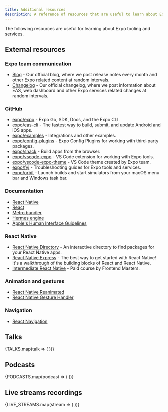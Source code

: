```yaml
---
title: Additional resources
description: A reference of resources that are useful to learn about Expo tooling and services.
---
```



The following resources are useful for learning about Expo tooling and services.

## External resources

### Expo team communication

- [Blog](https://expo.dev/blog) - Our official blog, where we post release notes every month and other Expo related content at random intervals.
- [Changelog](https://expo.dev/changelog) - Our official changelog, where we post information about EAS, web dashboard and other Expo services related changes at random intervals.

### GitHub

- [expo/expo](https://github.com/expo/expo) - Expo Go, SDK, Docs, and the Expo CLI.
- [expo/eas-cli](https://github.com/expo/eas-cli) - The fastest way to build, submit, and update Android and iOS apps.
- [expo/examples](https://github.com/expo/examples) - Integrations and other examples.
- [expo/config-plugins](https://github.com/expo/config-plugins) - Expo Config Plugins for working with third-party packages.
- [expo/snack](https://github.com/expo/snack) - Build apps from the browser.
- [expo/vscode-expo](https://github.com/expo/vscode-expo) - VS Code extension for working with Expo tools.
- [expo/vscode-expo-theme](https://github.com/expo/vscode-expo-theme) - VS Code theme created by Expo team.
- [expo/fyi](https://github.com/expo/fyi) - Troubleshooting guides for Expo tools and services.
- [expo/orbit](https://github.com/expo/orbit) - Launch builds and start simulators from your macOS menu bar and Windows task bar.

### Documentation

- [React Native](https://reactnative.dev/docs/getting-started)
- [React](https://react.dev/learn)
- [Metro bundler](https://metrobundler.dev/)
- [Hermes engine](https://hermesengine.dev/)
- [Apple's Human Interface Guidelines](https://developer.apple.com/design/human-interface-guidelines/guidelines/overview/)

### React Native

- [React Native Directory](https://reactnative.directory/) - An interactive directory to find packages for your React Native apps.
- [React Native Express](http://www.reactnativeexpress.com/) - The best way to get started with React Native! It's a walkthrough of the building blocks of React and React Native.
- [Intermediate React Native](https://frontendmasters.com/courses/intermediate-react-native/) - Paid course by Frontend Masters.

### Animation and gestures

- [React Native Reanimated](/versions/latest/sdk/reanimated/)
- [React Native Gesture Handler](/versions/latest/sdk/gesture-handler/)

### Navigation

- [React Navigation](https://reactnavigation.org/)

## Talks

<TalkGridWrapper>
  {TALKS.map(talk => (
    <TalkGridCell key={talk.videoId} {...talk} />
  ))}
</TalkGridWrapper>

## Podcasts

<TalkGridWrapper>
  {PODCASTS.map(podcast => (
    <TalkGridCell key={podcast.videoId ?? podcast.event} {...podcast} />
  ))}
</TalkGridWrapper>

## Live streams recordings

<TalkGridWrapper>
  {LIVE_STREAMS.map(stream => (
    <TalkGridCell key={stream.videoId} {...stream} />
  ))}
</TalkGridWrapper>
